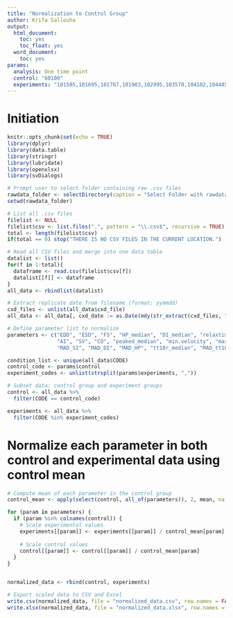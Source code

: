 ```yaml
---
title: "Normalization to Control Group"
author: Krifa Sallouha
output:
  html_document: 
    toc: yes
    toc_float: yes
  word_document:
    toc: yes
params:
  analysis: One time point
  control: "60100"
  experiments: "101505,101695,101767,101903,102995,103570,104102,104485,104775,105315,105499,105500,105749,106198,106350,106833,106919,106961,107027,107071,107349,108070,108134,108395,108623,110164,110647" 
---
```


# Initiation

```r
knitr::opts_chunk$set(echo = TRUE)
library(dplyr)        
library(data.table)    
library(stringr)      
library(lubridate) 
library(openxlsx)      
library(svDialogs)   
```


```r

# Prompt user to select folder containing raw .csv files
rawdata_folder <- selectDirectory(caption = "Select Folder with rawdata files", label = "rawdata files")
setwd(rawdata_folder)

# List all .csv files
filelist <- NULL
filelist$csv <- list.files(".", pattern = "\\.csv$", recursive = TRUE)
total <- length(filelist$csv)
if(total == 0) stop("THERE IS NO CSV FILES IN THE CURRENT LOCATION.")

# Read all CSV files and merge into one data table
datalist <- list()
for(f in 1:total){
  dataframe <- read.csv(filelist$csv[f])
  datalist[[f]] <- dataframe
}
all_data <- rbindlist(datalist)

# Extract replicate date from filename (format: yymmdd)
cxd_files <- unlist(all_data$cxd_file)
all_data <- all_data[, cxd_date := as.Date(mdy(str_extract(cxd_files, "[:digit:]{6}")))]

# Define parameter list to normalize
parameters <- c("EDD", "ESD", "FS", "HP_median", "DI_median", "relaxtime", "SI_median", 
                "AI", "SV", "CO", "peaked_median", "min.velocity", "max.velocity", 
                "MAD_SI", "MAD_DI", "MAD_HP", "tt10r_median", "MAD_tt10r")

condition_list <- unique(all_data$CODE)
control_code <- params$control
experiment_codes <- unlist(strsplit(params$experiments, ","))

# Subset data: control group and experiment groups
control <- all_data %>%
  filter(CODE == control_code)

experiments <- all_data %>%
  filter(CODE %in% experiment_codes)

```
# Normalize each parameter in both control and experimental data using control mean

```r

# Compute mean of each parameter in the control group
control_mean <- apply(select(control, all_of(parameters)), 2, mean, na.rm = TRUE)

for (param in parameters) {
  if (param %in% colnames(control)) {
    # Scale experimental values
    experiments[[param]] <- experiments[[param]] / control_mean[param]
    
    # Scale control values
    control[[param]] <- control[[param]] / control_mean[param]
  }
}


normalized_data <- rbind(control, experiments)

# Export scaled data to CSV and Excel
write.csv(normalized_data, file = "normalized_data.csv", row.names = FALSE)
write.xlsx(normalized_data, file = "normalized_data.xlsx", row.names = FALSE)

```

